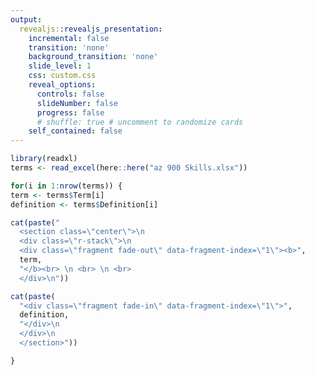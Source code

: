 ```yaml
---
output: 
  revealjs::revealjs_presentation:
    incremental: false
    transition: 'none'
    background_transition: 'none'
    slide_level: 1
    css: custom.css
    reveal_options:
      controls: false
      slideNumber: false
      progress: false
      # shuffle: true # uncomment to randomize cards
    self_contained: false
---
```


```r
library(readxl)
terms <- read_excel(here::here("az 900 Skills.xlsx"))

for(i in 1:nrow(terms)) {
term <- terms$Term[i]
definition <- terms$Definition[i]

cat(paste("
  <section class=\"center\">\n
  <div class=\"r-stack\">\n
  <div class=\"fragment fade-out\" data-fragment-index=\"1\"><b>",
  term,
  "</b><br> \n <br> \n <br>
  </div>\n"))

cat(paste(
  "<div class=\"fragment fade-in\" data-fragment-index=\"1\">",
  definition,
  "</div>\n
  </div>\n
  </section>"))

}
```
